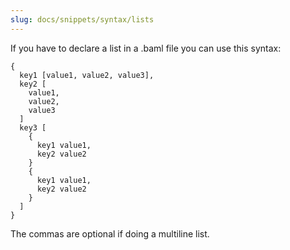 ```yaml
---
slug: docs/snippets/syntax/lists
---
```


If you have to declare a list in a .baml file you can use this syntax:
```baml baml
{
  key1 [value1, value2, value3],
  key2 [
    value1,
    value2,
    value3
  ]
  key3 [
    {
      key1 value1,
      key2 value2
    }
    {
      key1 value1,
      key2 value2
    }
  ]
}
```
<Tip>The commas are optional if doing a multiline list.</Tip>